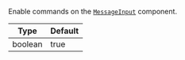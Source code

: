 Enable commands on the [`MessageInput`](/reactnative/ui-components/message-input) component.

| Type | Default |
| - | - |
| boolean | true |
